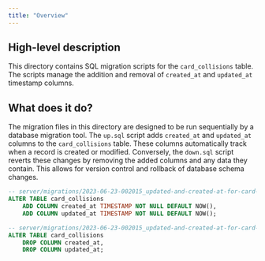 ```yaml
---
title: "Overview"
---
```


## High-level description
This directory contains SQL migration scripts for the `card_collisions` table. The scripts manage the addition and removal of `created_at` and `updated_at` timestamp columns.

## What does it do?
The migration files in this directory are designed to be run sequentially by a database migration tool. The `up.sql` script adds `created_at` and `updated_at` columns to the `card_collisions` table. These columns automatically track when a record is created or modified. Conversely, the `down.sql` script reverts these changes by removing the added columns and any data they contain. This allows for version control and rollback of database schema changes. 

```sql
-- server/migrations/2023-06-23-002015_updated-and-created-at-for-card-collision/up.sql
ALTER TABLE card_collisions
    ADD COLUMN created_at TIMESTAMP NOT NULL DEFAULT NOW(),
    ADD COLUMN updated_at TIMESTAMP NOT NULL DEFAULT NOW();
```

```sql
-- server/migrations/2023-06-23-002015_updated-and-created-at-for-card-collision/down.sql
ALTER TABLE card_collisions
    DROP COLUMN created_at,
    DROP COLUMN updated_at;
```

